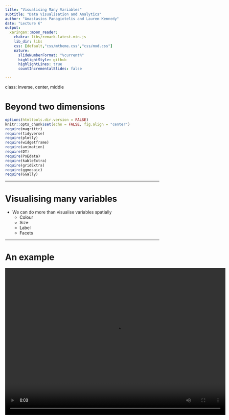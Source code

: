 ```yaml
---
title: "Visualising Many Variables"
subtitle: "Data Visualisation and Analytics"
author: "Anastasios Panagiotelis and Lauren Kennedy"
date: "Lecture 6"
output:
  xaringan::moon_reader:
    chakra: libs/remark-latest.min.js
    lib_dir: libs
    css: [default,"css/mtheme.css","css/mod.css"]
    nature:
      slideNumberFormat: "%current%"
      highlightStyle: github
      highlightLines: true
      countIncrementalSlides: false

---
```


class: inverse, center, middle

# Beyond two dimensions

```r
options(htmltools.dir.version = FALSE)
knitr::opts_chunk$set(echo = FALSE, fig.align = "center")
require(magrittr)
require(tidyverse)
require(plotly)
require(widgetframe)
require(animation)
require(DT)
require(PoEdata)
require(kableExtra)
require(gridExtra)
require(ggmosaic)
require(GGally)
```

---

# Visualising many variables

- We can do more than visualise variables spatially
  - Colour
  - Size
  - Label
  - Facets

---

# An example
<video width="720" height="480" controls>
  <source src="img/Rosling.webm" type="video/webm">
</video>
---

# Mpg data

- The variable `cty` measures fuel efficiency of different cars in the city, while `displ` measures the size of the engine.
- These are negatively correlated.
- We can also see how the non-metric variable `drv` interacts with these variables using the `col` (colour) aesthetic.

---

# Using color

```r
ggplot(data = mpg,mapping = 
         aes(x=displ,y=cty, col=drv))+geom_point()  
```

---

# Aes v geom

- Note that unlike the last lecture, color is being used here to display information about a variable in the dataset.
- Therefore instead of specifying color in the geom, it has to be specified in the `aes` function.
- Remember the `aes` function maps data to something we can perceive.

---

# Text labels

- Another option is to plot text rather than points
  - This is in fact a different geom called `geom_text`
  - This was used on some of the plots demonstrating Zipf's Law
- A variable can be mapped to the actual text that appears
  - The aesthetic is `label`

---

#With text

```r
ggplot(data = mpg,mapping = 
         aes(x=displ,y=cty, label=drv))+geom_text()  
```

---

# The bubble chart

- To add a fourth variable we can manipulate the size of the points.
- This is known as a bubble chart.
- The aesthetic in question is `size`
- The following plot maps the number of cylinders to the size of points.

---

# Bubble plot

```r
ggplot(data = mpg,mapping = 
         aes(x=displ,y=cty, col=drv,size=cyl))+
  geom_point()  
```

---
class: inverse, middle, center

# All about colourmaps

---

# Color scales

- Suppose we are mapping metric or ordinal data to a colormap.  The colormap should be
  - Sequential
  - Perceptually uniform
  - Work when printed in black and white
  - Accessible to colorblind people
  - Colorful and pretty
- The *viridis* colormap was developed with this in mind

---

# Jet v Viridis

A popular palette is jet.

```r
knitr::include_graphics('img/jet.jpeg')
```

A better palette (by the above criteria) is viridis

```r
knitr::include_graphics('img/ViridisContinuousContinuous.png')
```

---

# Problems with jet

- Colors close to one another should be similar.
- On jet, in some parts the color changes dramatically over a small range.
- Also colorblind people (about 8% of the population) can have difficulty with the red colors in jet.
- For more on this see <a href="https://www.youtube.com/watch?list=PLYx7XA2nY5Gcpabmu61kKcToLz0FapmHu&v=xAoljeRJ3lU"> this talk</a> by the creators of viridis.

---

# Jet Colormap

```r
knitr::include_graphics('img/mona-lisa-rainbow.png',dpi = 100)
```


---

#Viridis colormap

```r
knitr::include_graphics('img/mona-lisa-gradient.png',dpi = 100)
```

---

# In ggplot2

Ordered factors now use viridis by default.

```r
ggplot(diamonds,aes(y=price,x=carat,col=cut))+
  geom_point(size=0.2) 
```

---

# Continous color

```r
ggplot(data = mpg,mapping = 
         aes(x=displ,y=cty, col=hwy))+geom_point()  
```

---
# Continous color

- To use viridis for a continous variable simply add `scale_color_viridis_c()`.  
- Scale is another element of the grammar of graphics. 

```r
ggplot(data = mpg,mapping = 
         aes(x=displ,y=cty, col=hwy))+
  geom_point()+scale_color_viridis_c()  
```

---

# Viridis

```r
ggplot(data = mpg,mapping = 
         aes(x=displ,y=cty, col=hwy))+
  geom_point()+scale_color_viridis_c()  
```

---


# Variations on Viridis

```r
ggplot(data = mpg,mapping = 
         aes(x=displ,y=cty, col=hwy))+
  geom_point()+scale_color_viridis_c(option = 'C')  
```

---

# Caution

- There are some situations where viridis may not be ideal.
  - Nominal variables
  - Divergent scales
- Divergent scales can be used when there is a natural middle point for the data (usually zero).
- For when plotting budget or trade balances using color, red can be used to show deficit and blue can be used to show surplus.

---

# Divergent Scale

```r
ggplot(data = mpg,mapping = 
         aes(x=displ,y=cty, col=hwy))+
  geom_point()+scale_color_distiller(type = 'div')  
```

---
class: inverse, middle, center

# Facetting
---

#Facetting

- Sometimes we cannot display everything on a single plot
- In this case facetting can be used to construct multiple plots
- For the next example we look at the `txhousing` dataset
---

# Code for facetting

```r
ggplot(data = txhousing, 
       mapping = aes(x=date, y=sales))+
  geom_line()+
  facet_wrap(~city)
```


Note the tilde (`~`) in `~city`

---

#Texas Housing

```r
ggplot(data = txhousing, 
       mapping = aes(x=date, y=sales))+
  geom_line()+
  facet_wrap(~city)
```

---

# Scales

- A problem here is that due to the scaling on the y axis, only the large cities display anything interesting.
- The option `scales` in the `facet_wrap` function allows each plot to have its own scale.
- Use this with caution!

---

#Free scales

```r
ggplot(data = txhousing, 
       mapping = aes(x=date, y=sales))+
  geom_line()+
  facet_wrap(~city,scales = 'free_y')
```
---

#Texas Housing

```r
ggplot(data = txhousing, 
       mapping = aes(x=date, y=sales))+
  geom_line()+
  facet_wrap(~city,scales = 'free_y')
```

---

#Change number of rows

- The number of rows or columns can be changed with the `nrow`
or `ncol` arguments
```r
ggplot(data = txhousing, 
       mapping = aes(x=date, y=sales))+
  geom_line()+
  facet_wrap(~city,scales = 'free_y',nrow = 12)
```


---


#Changing number of rows

```r
ggplot(data = txhousing, 
       mapping = aes(x=date, y=sales))+
  geom_line()+
  facet_wrap(~city,scales = 'free_y',nrow = 12)
```
---

# Facet grid

- We can also facet so that the rows correspond to one categorical variable and the columns to another.
- Lets try this with the diamonds dataset

```r
ggplot(data = diamonds, 
       mapping = aes(x=carat, y=price))+
  geom_point()+
  facet_grid(rows = vars(cut), cols = vars(color))

```

---

#Facet grid

```r
ggplot(data = diamonds, 
       mapping = aes(x=carat, y=price))+
  geom_point()+
  facet_grid(rows = vars(cut), cols = vars(color))

```
---

#Your Turn

- Plot a scatterplot with
  + Sales on the x axis
  + Median on the y axis
  + Facet by year on the rows
  + Facet by month in the columns
  
---

# Solution

```r
ggplot(data = txhousing, 
       mapping = aes(x=sales, y=median))+
  geom_point()+
  facet_grid(rows = vars(year), cols = vars(month))

```

---

class: inverse, middle, center

# Higher Dimensions

---

# Pairs plot

- A pairs plot gives an array of plots
  - On the diagonal there are kernel densities or barplots
  - On the lower diagonal are scatterplots or facetted histograms
  - On the upper diagonal are correlations or boxplots.
- This can be implemented using the *ggpairs* function in the *GGally* package.

---

# Economics data

```r
ggpairs(economics)
```

---

# The Iris data


- The iris data is an old dataset on three species of flower with different measurements of the flower.
- The aim is to classify each flower into its species.
- However since it has a mix of metric and non-metric variables it is often used an an example for demonstration.  

---

# Iris data

```r
ggpairs(iris)
```

---

# Parallel Coordinates

- A parallel coordinates plots the variables of all values along the y axis.
- The variables themselves appear along the x axis.
- Values corresponding to the same observation are joined up by lines.
- They can often look messy but sometimes provide insight.

---

# Parallel Coordinates

```r
ggparcoord(iris)
```
